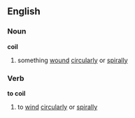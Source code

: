 ==English==
===Noun===
'''coil'''
# something [[wind|wound]] [[circular]]ly or [[spiral]]ly
===Verb===
'''to coil'''
# to [[wind]] [[circular]]ly or [[spiral]]ly